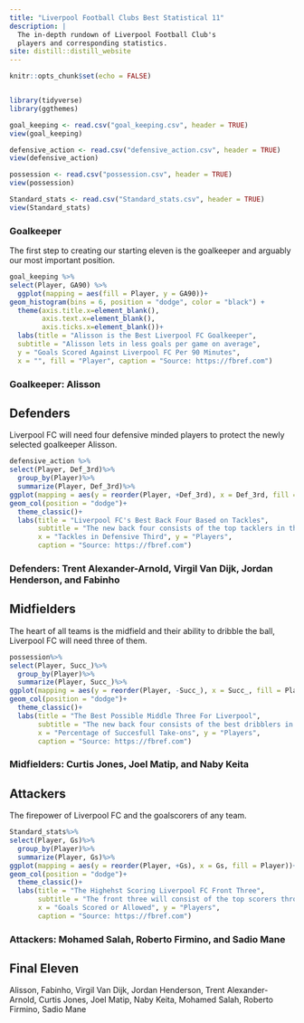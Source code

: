 ```yaml
---
title: "Liverpool Football Clubs Best Statistical 11"
description: |
  The in-depth rundown of Liverpool Football Club's
  players and corresponding statistics.
site: distill::distill_website
---
```


```r
knitr::opts_chunk$set(echo = FALSE)


library(tidyverse)
library(ggthemes)

goal_keeping <- read.csv("goal_keeping.csv", header = TRUE)
view(goal_keeping)

defensive_action <- read.csv("defensive_action.csv", header = TRUE)
view(defensive_action)

possession <- read.csv("possession.csv", header = TRUE)
view(possession)

Standard_stats <- read.csv("Standard_stats.csv", header = TRUE)
view(Standard_stats)
```

###  Goalkeeper
The first step to creating our starting eleven is the goalkeeper and arguably our most important position.  

```r

goal_keeping %>% 
select(Player, GA90) %>%
  ggplot(mapping = aes(fill = Player, y = GA90))+
geom_histogram(bins = 6, position = "dodge", color = "black") +
  theme(axis.title.x=element_blank(), 
        axis.text.x=element_blank(), 
        axis.ticks.x=element_blank())+  
  labs(title = "Alisson is the Best Liverpool FC Goalkeeper", 
  subtitle = "Alisson lets in less goals per game on average", 
  y = "Goals Scored Against Liverpool FC Per 90 Minutes", 
  x = "", fill = "Player", caption = "Source: https://fbref.com")
```
###  Goalkeeper: Alisson

##  Defenders
Liverpool FC will need four defensive minded players to protect the newly selected goalkeeper Alisson.  

```r
defensive_action %>%
select(Player, Def_3rd)%>%
  group_by(Player)%>%
  summarize(Player, Def_3rd)%>%
ggplot(mapping = aes(y = reorder(Player, +Def_3rd), x = Def_3rd, fill = Player))+
geom_col(position = "dodge")+
  theme_classic()+
  labs(title = "Liverpool FC's Best Back Four Based on Tackles", 
       subtitle = "The new back four consists of the top tacklers in the defensive third", 
       x = "Tackles in Defensive Third", y = "Players", 
       caption = "Source: https://fbref.com")
```
###  Defenders: Trent Alexander-Arnold, Virgil Van Dijk, Jordan Henderson, and Fabinho


##  Midfielders
The heart of all teams is the midfield and their ability to dribble the ball, Liverpool FC will need three of them.

```r
possession%>%
select(Player, Succ_)%>%
  group_by(Player)%>%
  summarize(Player, Succ_)%>%
ggplot(mapping = aes(y = reorder(Player, -Succ_), x = Succ_, fill = Player))+
geom_col(position = "dodge")+
  theme_classic()+
  labs(title = "The Best Possible Middle Three For Liverpool", 
       subtitle = "The new back four consists of the best dribblers in the team", 
       x = "Percentage of Succesfull Take-ons", y = "Players", 
       caption = "Source: https://fbref.com")
```
###  Midfielders: Curtis Jones, Joel Matip, and Naby Keita

##  Attackers
The firepower of Liverpool FC and the goalscorers of any team.

```r
Standard_stats%>%
select(Player, Gs)%>%
  group_by(Player)%>%
  summarize(Player, Gs)%>%
ggplot(mapping = aes(y = reorder(Player, +Gs), x = Gs, fill = Player))+
geom_col(position = "dodge")+
  theme_classic()+
  labs(title = "The Highehst Scoring Liverpool FC Front Three", 
       subtitle = "The front three will consist of the top scorers throughout the season", 
       x = "Goals Scored or Allowed", y = "Players", 
       caption = "Source: https://fbref.com")
```
###  Attackers: Mohamed Salah, Roberto Firmino, and Sadio Mane

##  Final Eleven

Alisson,
Fabinho,   Virgil Van Dijk,   Jordan Henderson,    Trent Alexander-Arnold,
Curtis Jones,    Joel Matip,    Naby Keita,
Mohamed Salah,   Roberto Firmino,   Sadio Mane
              



